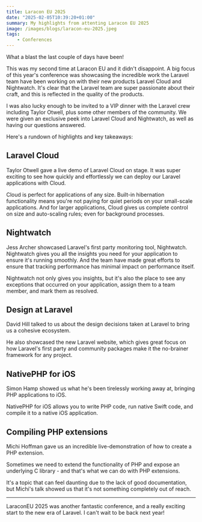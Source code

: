 ```yaml
---
title: Laracon EU 2025
date: "2025-02-05T10:39:20+01:00"
summary: My highlights from attenting Laracon EU 2025
image: /images/blogs/laracon-eu-2025.jpeg
tags:
    - Conferences
---
```


What a blast the last couple of days have been!

This was my second time at Laracon EU and it didn't disappoint. A big focus of this year's conference was showcasing the incredible work the Laravel team have been working on with their new products Laravel Cloud and Nightwatch. It's clear that the Laravel team are super passionate about their craft, and this is reflected in the quality of the products.

I was also lucky enough to be invited to a VIP dinner with the Laravel crew including Taylor Otwell, plus some other members of the community. We were given an exclusive peek into Laravel Cloud and Nightwatch, as well as having our questions answered.

Here's a rundown of highlights and key takeaways:

## Laravel Cloud

Taylor Otwell gave a live demo of Laravel Cloud on stage. It was super exciting to see how quickly and effortlessly we can deploy our Laravel applications with Cloud.

Cloud is perfect for applications of any size. Built-in hibernation functionality means you're not paying for quiet periods on your small-scale applications. And for larger applications, Cloud gives us complete control on size and auto-scaling rules; even for background processes.

## Nightwatch

Jess Archer showcased Laravel's first party monitoring tool, Nightwatch. Nightwatch gives you all the insights you need for your application to ensure it's running smoothly. And the team have made great efforts to ensure that tracking performance has minimal impact on performance itself.

Nightwatch not only gives you insights, but it's also the place to see any exceptions that occurred on your application, assign them to a team member, and mark them as resolved.

## Design at Laravel

David Hill talked to us about the design decisions taken at Laravel to bring us a cohesive ecosystem.

He also showcased the new Laravel website, which gives great focus on how Laravel's first party and community packages make it the no-brainer framework for any project.

## NativePHP for iOS

Simon Hamp showed us what he's been tirelessly working away at, bringing PHP applications to iOS.

NativePHP for iOS allows you to write PHP code, run native Swift code, and compile it to a native iOS application.

## Compiling PHP extensions

Michi Hoffman gave us an incredible live-demonstration of how to create a PHP extension.

Sometimes we need to extend the functionality of PHP and expose an underlying C library - and that's what we can do with PHP extensions.

It's a topic that can feel daunting due to the lack of good documentation, but Michi's talk showed us that it's not something completely out of reach.

---

LaraconEU 2025 was another fantastic conference, and a really exciting start to the new era of Laravel. I can't wait to be back next year!